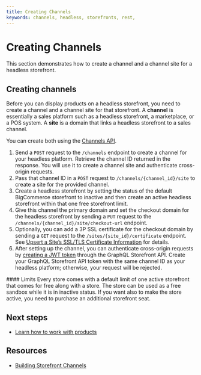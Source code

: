 ```yaml
---
title: Creating Channels
keywords: channels, headless, storefronts, rest, 
---
```


# Creating Channels

This section demonstrates how to create a channel and a channel site for a headless storefront.

## Creating channels

Before you can display products on a headless storefront, you need to create a channel and a channel site for that storefront. A **channel** is essentially a sales platform such as a headless storefront, a marketplace, or a POS system. A **site** is a domain that links a headless storefront to a sales channel.

You can create both using the [Channels API](/docs/rest-management/channels).

1. Send a `POST` request to the `/channels` endpoint to create a channel for your headless platform. Retrieve the channel ID returned in the response. You will use it to create a channel site and authenticate cross-origin requests.
2. Pass that channel ID in a `POST` request to `/channels/{channel_id}/site` to create a site for the provided channel.
3. Create a headless storefront by setting the status of the default BigCommerce storefront to inactive and then create an active headless storefront within that one free storefront limit. 
4. Give this channel the primary domain and set the checkout domain for the headless storefront by sending a `PUT` request to the `/channels/{channel_id}/site/checkout-url` endpoint.
5. Optionally, you can add a 3P SSL certificate for the checkout domain by sending a `GET` request to the `/sites/{site_id}/certificate` endpoint. See [Upsert a Site’s SSL/TLS Certificate Information](/docs/rest-management/sites/site-certificate#upsert-a-site’s-ssl/tls-certificate-information) for details.
6. After setting up the channel, you can authenticate cross-origin requests by [creating a JWT token](/docs/storefront-auth/tokens#create-a-token) through the GraphQL Storefront API. Create your GraphQL Storefront API token with the same channel ID as your headless platform; otherwise, your request will be rejected.

<Callout type="info">
 #### Limits
 Every store comes with a default limit of one active storefront that comes for free along with a store. The store can be used as a free sandbox while it is in inactive status. If you want also to make the store active, you need to purchase an additional storefront seat.
</Callout>
  
## Next steps

- [Learn how to work with products](/docs/storefront/headless/products)

## Resources

- [Building Storefront Channels](/docs/integrations/channels/guide/storefronts)

